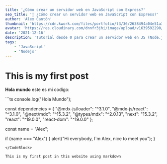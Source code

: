 ```yaml
---
title: '¿Cómo crear un servidor web en JavaScript con Express?'
seo_title: '🤔 ¿Cómo crear un servidor web en JavaScript con Express?'
author: 'Alex Cantón'
thumbnail: 'https://cdn.kwork.com/files/portfolio/t3/36/2638494a04e51a344927ee08f4189656bf3f3ec3-1716820613.jpg'
avatar: 'https://res.cloudinary.com/dnnfr3jhi/image/upload/v1639592290/Blog/alex_r0u07u.webp'
date: '2021-12-16'
description: 'Tutorial desde 0 para crear un servidor web en JS (Node.js) con el framework de Express.js, uno de los más conocidos y minimalistas del mercado para el Backend. Con un 19.005.088 descargas de media en NPM (Node Package Manager)'
tags:
    - 'JavaScript'
    - 'Nodejs'
---
```

 
# This is my first post

**Hola mundo** este es mi codigo:

<CodeBlock name="mi-fichero.ts">
```ts
console.log("Hola Mundo");

const dependencies = {
    "@mdx-js/loader": "^3.1.0",
    "@mdx-js/react": "^3.1.0",
    "@next/mdx": "^15.3.2",
    "@types/mdx": "^2.0.13",
    "next": "15.3.2",
    "react": "^19.0.0",
    "react-dom": "^19.0.0"
};

const name = "Alex";

if (name === "Alex") {
    alert("Hi everybody, I`m Alex, nice to meet you");
}
```
</CodeBlock>
 
This is my first post in this website using markdown